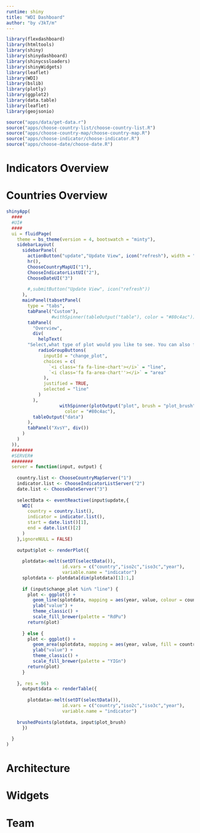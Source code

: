 ```yaml
---
runtime: shiny
title: "WDI Dashboard"
author: "by √3kT/m"
---
```


```r
library(flexdashboard)
library(htmltools)
library(shiny)
library(shinydashboard)
library(shinycssloaders)
library(shinyWidgets)
library(leaflet)
library(WDI)
library(bslib)
library(plotly)
library(ggplot2)
library(data.table)
library(leaflet)
library(geojsonio)
```

```r

source("apps/data/get-data.r")
source("apps/choose-country-list/choose-country-list.R")
source("apps/choose-country-map/choose-country-map.R")
source("apps/choose-indicator/choose-indicator.R")
source("apps/choose-date/choose-date.R")

```

Indicators Overview 
===================================== 

Countries Overview 
=====================================  

```r
shinyApp(
  ####
  #UI#
  ####
  ui = fluidPage(
    theme = bs_theme(version = 4, bootswatch = "minty"),
    sidebarLayout(
      sidebarPanel(
        actionButton("update","Update View", icon("refresh"), width = "100%"),
        hr(),
        ChooseCountryMapUI("1"),
        ChooseIndicatorListUI("2"),
        ChooseDateUI("3")
        
        #,submitButton("Update View", icon("refresh"))
      ),
      mainPanel(tabsetPanel(
        type = "tabs",
        tabPanel("Custom"),
                 #withSpinner(tableOutput("table"), color = "#80c4ac")),
        tabPanel(
          "Overview",
          div(
            helpText(
        "Select,what type of plot would you like to see. You can also find some data if you select area out of the plot in 'rectangle'"), hr(),
            radioGroupButtons(
              inputId = "change_plot",
              choices = c(
                `<i class='fa fa-line-chart'></i>` = "line",
                `<i class='fa fa-area-chart''></i>` = "area"
              ),
              justified = TRUE,
              selected = "line"
            )
          ),
                    withSpinner(plotOutput("plot", brush = "plot_brush"),
                      color = "#80c4ac"),
          tableOutput("data")
        ), 
        tabPanel("XvsY", div())
      )
    )
  )),
  ########
  #SERVER#
  ########
  server = function(input, output) {
    
    country.list <- ChooseCountryMapServer("1")
    indicator.list <- ChooseIndicatorListServer("2")
    date.list <- ChooseDateServer("3")
    
    selectData <- eventReactive(input$update,{
      WDI(
        country = country.list(),
        indicator = indicator.list(),
        start = date.list()[1],
        end = date.list()[2]
      )
    },ignoreNULL = FALSE)
    
    output$plot <- renderPlot({
      
      plotdata<-melt(setDT(selectData()),
                     id.vars = c("country","iso2c","iso3c","year"),
                     variable.name = "indicator")
      splotdata <- plotdata[dim(plotdata)[1]:1,]
      
      if (input$change_plot %in% "line") {
        plot <- ggplot() +
          geom_line(splotdata, mapping = aes(year, value, colour = country)) +
          ylab("value") +
          theme_classic() +
          scale_fill_brewer(palette = "RdPu")
        return(plot)
        
      } else {
        plot <- ggplot() +
          geom_area(splotdata, mapping = aes(year, value, fill = country)) +
          ylab("value") +
          theme_classic() +
          scale_fill_brewer(palette = "YIGn")
        return(plot)
      }
      
    }, res = 96)
      output$data <- renderTable({
        
        plotdata<-melt(setDT(selectData()),
                     id.vars = c("country","iso2c","iso3c","year"),
                     variable.name = "indicator")
        
    brushedPoints(plotdata, input$plot_brush)
      })
      
  }
)
```

Architecture {data-navmenu="Making"}
=====================================  


Widgets {data-navmenu="Making"}
=====================================  


Team
=====================================     
